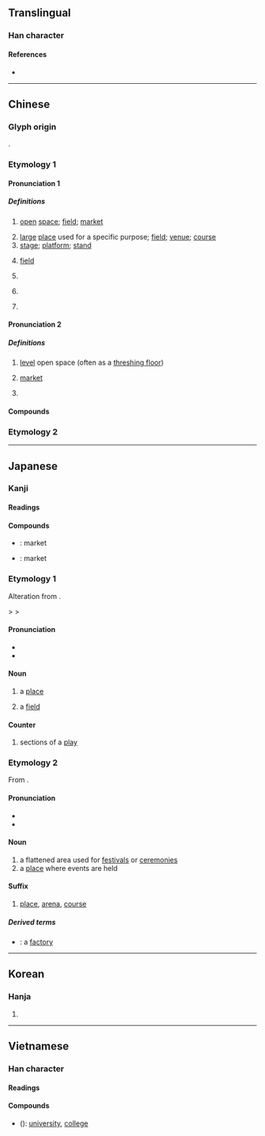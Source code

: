 {{also|场}}
{{character info/new}}
==Translingual==

===Han character===
{{Han char|rn=32|rad=土|as=09|sn=12|four=46127|canj=GAMH|ids=⿰土昜}}

====References====
* {{Han ref|kx=0234.080|dkj=05278|dj=0472.020|hdz=10462.090|uh=5834}}

----

==Chinese==

===Glyph origin===
{{Han etym}}
{{Han compound|土|昜|c1=s|c2=p|t1=earth|ls=psc}}.

===Etymology 1===
{{zh-forms|s=场|alt=㘯,塲}}

====Pronunciation 1====
{{zh-pron
|m=場
|c=coeng4
|c-t=ciang3
|h=pfs=chhòng
|md=diòng
|mn=xm,qz,tp,kh,lk,sx,yl,km,mg,hc,tc:tiûⁿ/zz,tn:tiôⁿ/xm,qz:tiông/zz:tiâng/zz,tw:chhiâng
|mn_note=tiûⁿ/tiôⁿ - vernacular; tiông/tiâng/chhiâng - literary
|mn-t=dion5/diên5/ciang5
|mn-t_note=dion5/diên5 - vernacular; ciang5 - literary
|w=3zan
|mc=y
|oc=y
|cat=n,cls
}}

=====Definitions=====
{{zh-hanzi}}

# [[open]] [[space]]; [[field]]; [[market]]
#: {{zh-x|農貿.市場|farmer's market}}
#: {{zh-x|戰場|battlefield}}
# [[large]] [[place]] used for a specific purpose; [[field]]; [[venue]]; [[course]]
# [[stage]]; [[platform]]; [[stand]]
# {{lb|zh|physics}} [[field]] {{gloss|region affected by a particular force}}
#: {{zh-x|磁場|magnetic field}}
# {{zh-classifier|[[scene]]s (of a play)}}
# {{zh-classifier|[[sporting]] or [[recreational]] [[activities]]|cat=y}}
#: {{zh-x|打 一 場 輸 一 場|play a '''round''' and lose a '''round'''|C}}
# {{zh-classifier|[[exam]]s}}

====Pronunciation 2====
{{zh-pron
|m=cháng,chǎng,1nb=standard in Mainland,1nc=variant in Taiwan,2nb=standard in Taiwan
|c=coeng4
|c-t=ciang3
|h=pfs=chhòng
|md=diòng
|mn=xm,qz,tp,kh,lk,sx,yl,km,mg,hc,tc:tiûⁿ/zz,tn:tiôⁿ/xm,qz:tiông/zz:tiâng
|mn_note=tiûⁿ/tiôⁿ - vernacular; tiông/tiâng - literary
|w=3zan
|mc=y
|oc=y
|cat=n,cls
}}

=====Definitions=====
{{zh-hanzi}}

# [[level]] open space (often as a [[threshing floor]])
# {{lb|zh|dialectal|colloquial}} [[market]]
# {{zh-classifier|[[event]]s and [[happening]]s|t=[[spell]]; [[bout]]}}

====Compounds====
{{zh-der|力場:force field|立場:position, perspective|機場:airport|一場春夢|一場空|三場|上場|上場白|上場門兒|下場|下場白|下場門|下場頭|中場|中華商場|串場|亭場|亮場子|人肉市場|佛場|作場|候場|做出場|做排場|做道場|停車場|充場面|充排場|入場|入場券|內道場|公共場所|公共浴場|公開場合|公開市場|共同市場|冷場|出場|刑場|到場|劇場|劫法場|勞改場|包場|化人場|十里洋場|南門市場|占場兒|參場|合作農場|吊場|名利場|名場|商場|單一市場|國家闈場|國際機場|圍場|圓場|圓形劇場|在場|坪場|垃圾場|場內|場合|場圃|場地|場外交易|場子|場屋|場師|場戶|場所|場景|場期|場次|場租|場記|場院|場面|場面闊綽|墳場|壇場|壟斷市場|外匯市場|外場|外場人|多頭市場|夜場|夜市場|大哭一場|大場面|大排場|大陸市場|太空劇場|好收場|娛樂場所|官場|官場如戲|定場白|定場詩|實驗劇場|封鎖現場|小劇場|小場面|就業市場|屠場|屠宰場|工場|工場動員|市場|市場區隔|市場深化|市場調查|幫個場子|店頭市場|廣場|弔場|怯場|情場|戰場|戲場|打圓場|打場|打稻場|打靶場|打麥場|批發市場|把場|拆放市場|拉場|拉場子|捐軀疆場|捧場|排場|採石場|掩埋場|揚場|撐場面|撿場|擅場|操場|攘場|攤場|收場|教場|散場|文場|文武場|日場|早場|春夢一場|晒穀場|晒衣場|晚場|暗場|書場|會場|林場|果菜市場|校場|棒球場|檢場|檢閱場|歌舞場|武場|民用機場|水陸道場|沒散場|沙場|法場|法場換子|泡麵市場|洋場|洲場|派上用場|浴場|海水浴場|海洋牧場|清場|溜冰場|漁場|火場|煙月場|片場|牛肉場|牧場|犯罪現場|獨擅勝場|獵場|現場|現場節目|現貨市場|球場|用場|田徑場|當場|當場出彩|當場出醜|當場獻醜|當場隻手|疆場|登場|登場口|登陸場|盡場兒|監場|矮人看場|矮人觀場|矮子觀場|砂石場|磁場|礦場|禾場|秀場|秋場|科場|稻場|競技場|笑場|第一現場|節目現場|籃球場|粉墨登場|紅包場|紅場|紅色廣場|終場|網路商場|繃場面|繞場|羅馬廣場|美滿收場|考場|聲色場所|股票市場|臨場|臨場感|自由市場|自選市場|臭排場|舉場|舞場|草場|菜場|菜市場|落場|虛驚一場|行刑場|袍笏登場|言論廣場|試場|調度場|調車場|證券市場|議場|貨幣市場|買賣場|資本市場|賣務場|賣場|賭博場|賭場|走過場|超級市場|趕場|趕場子|足球場|跑圓場|跑狗場|跑馬場|跳蚤市場|踏場|躉售市場|車場|軍用機場|較場|農場|退場|逢場作戲|逢場作樂|進場|遊戲場|遊樂場|運動場|過場|道場|遮場面|選佛場|選場|野場子|金融市場|釣蝦場|開場|開場抽頭|開場白|闈場|闖場子|零售市場|電場|電磁場|露天劇場|靶場|鞠場|頭場|風化場所|風月場|風月場所|飛機場|飲場|養殖場|馬場|體育場|高球場|鬧場|鹽場|鹿場|原種場|鑼場|斯家場|劉家場}}

===Etymology 2===
{{zh-see|塲|v}}

{{zh-cat|Beginning}}

----

==Japanese==

===Kanji===
{{ja-kanji|grade=2|rs=土09}}

====Readings====
{{ja-readings
|goon=じょう<ぢやう
|kanon=ちょう<ちやう
|kun=ば-
}}

====Compounds====
* {{ja-r|市場|いちば}}: market
* {{ja-r|市場|しじょう}}: market

===Etymology 1===
Alteration from {{etyl|ojp|ja|sort=は'}} {{m|ja|庭|tr=</i>{{IPAchar|/*nipa/}}||garden, yard}}.

{{IPAchar|/*nipa/}} > {{IPAchar|/*niba/}} > {{IPAchar|/ba/}}

====Pronunciation====
* {{l|ja|sc=Latn|訓読み|Kun'yomi}}
* {{IPA|lang=ja|[ba̠]}}

====Noun====
{{ja-noun|ば}}

# a [[place]]
# {{lb|ja|sort=は'|physics}} a [[field]]

====Counter====
{{ja-pos|ば|counter}}

# sections of a [[play]]

===Etymology 2===
From {{etyl|ltc|ja|sort=しょう'}}.

====Pronunciation====
* {{l|ja|sc=Latn|音読み|On'yomi}}
* {{IPA|lang=ja|[d͡ʑʲo̞ː]}}

====Noun====
{{ja-noun|じょう|hhira=ぢやう}}

# a flattened area used for [[festival]]s or [[ceremony|ceremonies]]
# a [[place]] where events are held

====Suffix====
{{ja-pos|じょう|suffix|hhira=ぢやう}}

# [[place]], [[arena]], [[course]]

=====Derived terms=====
{{der-top}}
* {{ja-l|工場|こうじょう|kōjō}}: a [[factory]]
{{der-bottom}}

----

==Korean==

===Hanja===
{{ko-hanja|hangeul=[[장]]|mr=chang}}

# {{defn|lang=ko|sort=土09}}

----

==Vietnamese==

===Han character===
{{vi-hantu|[[trường]], [[tràng]], [[nhân]]|rs=土09}}

====Readings====
{{vi-readings|hanviet=trường, tràng|rs=土09}}

====Compounds====
* {{l|vi|場大學}} ({{l|vi|trường đại học}}): [[university]], [[college]]